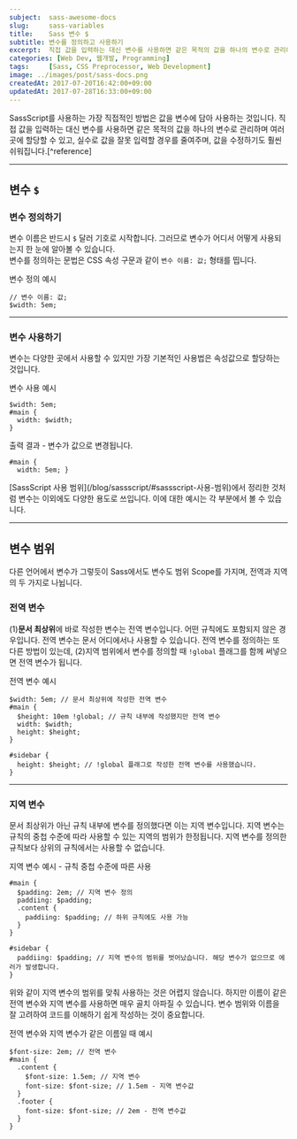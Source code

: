 ```yaml
---
subject:  sass-awesome-docs
slug:     sass-variables
title:    Sass 변수 $
subtitle: 변수를 정의하고 사용하기
excerpt:  직접 값을 입력하는 대신 변수를 사용하면 같은 목적의 값을 하나의 변수로 관리하며 여러 곳에 할당할 수 있고, 실수로 값을 잘못 입력할 경우를 줄여주며, 값을 수정하기도 훨씬 쉬워집니다.
categories: [Web Dev, 웹개발, Programming]
tags:     [Sass, CSS Preprocessor, Web Development]
image: ../images/post/sass-docs.png
createdAt: 2017-07-20T16:42:00+09:00
updatedAt: 2017-07-28T16:33:00+09:00
---
```


<div className="lead">
    SassScript를 사용하는 가장 직접적인 방법은 값을 변수에 담아 사용하는 것입니다. 직접 값을 입력하는 대신 변수를 사용하면 같은 목적의 값을 하나의 변수로 관리하며 여러 곳에 할당할 수 있고, 실수로 값을 잘못 입력할 경우를 줄여주며, 값을 수정하기도 훨씬 쉬워집니다.[^reference]
</div>

***

## 변수 `$`
### 변수 정의하기
변수 이름은 반드시 `$` 달러 기호로 시작합니다. 그러므로 변수가 어디서 어떻게 사용되는지 한 눈에 알아볼 수 있습니다.   
변수를 정의하는 문법은 CSS 속성 구문과 같이 `변수 이름: 값;` 형태를 띱니다.

<p className="code-label code-label-scss">변수 정의 예시</p>

```scss{numberLines: true}
// 변수 이름: 값;
$width: 5em;
```

***

### 변수 사용하기
변수는 다양한 곳에서 사용할 수 있지만 가장 기본적인 사용법은 속성값으로 할당하는 것입니다. 

<p className="code-label code-label-scss">변수 사용 예시</p>

```scss{numberLines: true}
$width: 5em;
#main {
  width: $width;
}
```

<p className="code-label code-label-css">출력 결과 - 변수가 값으로 변경됩니다.</p>

```css{numberLines: true}
#main {
  width: 5em; }
```

<div className="p-small">
    [SassScript 사용 범위](/blog/sassscript/#sassscript-사용-범위)에서 정리한 것처럼 변수는 이외에도 다양한 용도로 쓰입니다. 이에 대한 예시는 각 부분에서 볼 수 있습니다.
</div>

***

## 변수 범위
다른 언어에서 변수가 그렇듯이 Sass에서도 변수도 범위 <SideBySide>Scope</SideBySide>를 가지며, 전역과 지역의 두 가지로 나뉩니다.

### 전역 변수
(1)**문서 최상위**에 바로 작성한 변수는 전역 변수입니다. 어떤 규칙에도 포함되지 않은 경우입니다.
전역 변수는 문서 어디에서나 사용할 수 있습니다.
전역 변수를 정의하는 또 다른 방법이 있는데, (2)지역 범위에서 변수를 정의할 때 `!global` 플래그를 함께 써넣으면 전역 변수가 됩니다.

<p className="code-label code-label-scss">전역 변수 예시</p>

```scss{numberLines: true}
$width: 5em; // 문서 최상위에 작성한 전역 변수
#main {
  $height: 10em !global; // 규칙 내부에 작성했지만 전역 변수
  width: $width;
  height: $height;
}

#sidebar {
  height: $height; // !global 플래그로 작성한 전역 변수를 사용했습니다.
}
```

***

### 지역 변수
문서 최상위가 아닌 규칙 내부에 변수를 정의했다면 이는 지역 변수입니다. 
지역 변수는 규칙의 중첩 수준에 따라 사용할 수 있는 지역의 범위가 한정됩니다.
지역 변수를 정의한 규칙보다 상위의 규칙에서는 사용할 수 없습니다.

<p className="code-label code-label-scss">지역 변수 예시 - 규칙 중첩 수준에 따른 사용</p>

```scss{numberLines: true}
#main {
  $padding: 2em; // 지역 변수 정의
  paddiing: $padding;
  .content {
    paddiing: $padding; // 하위 규칙에도 사용 가능
  }
}

#sidebar {
  paddiing: $padding; // 지역 변수의 범위를 벗어났습니다. 해당 변수가 없으므로 에러가 발생합니다.
}
```

위와 같이 지역 변수의 범위를 맞춰 사용하는 것은 어렵지 않습니다. 하지만 이름이 같은 전역 변수와 지역 변수를 사용하면 매우 골치 아파질 수 있습니다. 변수 범위와 이름을 잘 고려하여 코드를 이해하기 쉽게 작성하는 것이 중요합니다.

<p className="code-label code-label-scss">전역 변수와 지역 변수가 같은 이름일 때 예시</p>

```scss{numberLines: true}
$font-size: 2em; // 전역 변수
#main {
  .content {
    $font-size: 1.5em; // 지역 변수
    font-size: $font-size; // 1.5em - 지역 변수값
  }
  .footer {
    font-size: $font-size; // 2em - 전역 변수값
  }
}
```

[^reference]: [원문](https://sass-lang.com/documentation/file.SASS_REFERENCE.html#Variables_____variables_)
